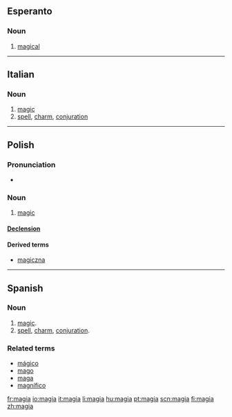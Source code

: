 ==Esperanto==

===Noun===
{{eo-adj}}

# [[magical]]

----

==Italian==

===Noun===
{{it-noun|magi|f|a|e}}

# [[magic]]
# [[spell]], [[charm]], [[conjuration]]

----

==Polish==

===Pronunciation===
* {{IPA|[ˈmagʲa]|lang=pl}}

===Noun===
{{infl|pl|noun|g=f}}

# [[magic]]

====[[Appendix:Polish soft feminine noun declension|Declension]]====
{{pl-decl-noun
|magia|magie
|magii|magii/magij
|magii|magiom
|magię|magie
|magią|magiami
|magii|magiach
|magio|magie
}}

====Derived terms====
*[[magiczna]]

----

==Spanish==

===Noun===
{{es-noun-f}}

# [[magic]].
# [[spell]], [[charm]], [[conjuration]].

===Related terms===
*[[mágico]]
*[[mago]]
*[[maga]]
*[[magnífico]]

[[fr:magia]]
[[io:magia]]
[[it:magia]]
[[li:magia]]
[[hu:magia]]
[[pt:magia]]
[[scn:magia]]
[[fi:magia]]
[[zh:magia]]